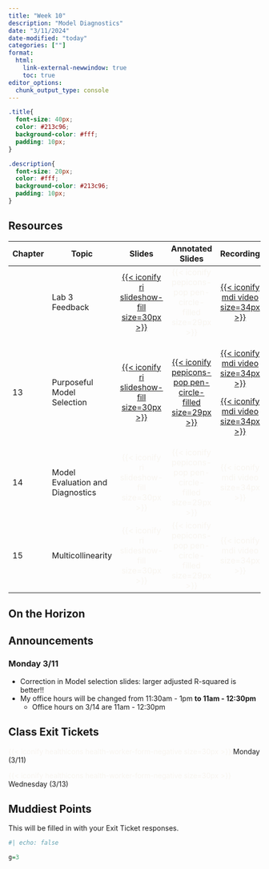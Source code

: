 ```yaml
---
title: "Week 10"
description: "Model Diagnostics"
date: "3/11/2024"
date-modified: "today"
categories: [""]
format: 
  html:
    link-external-newwindow: true
    toc: true
editor_options: 
  chunk_output_type: console
---
```


```css
.title{
  font-size: 40px;
  color: #213c96;
  background-color: #fff;
  padding: 10px;
}

.description{
  font-size: 20px;
  color: #fff;
  background-color: #213c96;
  padding: 10px;
}
```

## Resources

+---------+----------------------------------+--------------------------------------------------------------------------------------------------------------+--------------------------------------------------------------------------------------------------------------------------------------+------------------------------------------------------------------------------------------------------------------------------------------------------------------------------------------------------------------------------------------------------------------------------------------------------------------------------------------------------------------------------------------------+
| Chapter | Topic                            | Slides                                                                                                       | Annotated Slides                                                                                                                     | Recording                                                                                                                                                                                                                                                                                                                                                                                      |
+=========+==================================+:============================================================================================================:+:====================================================================================================================================:+:==============================================================================================================================================================================================================================================================================================================================================================================================:+
|         | Lab 3 Feedback                   | [[{{< iconify ri slideshow-fill size=30px >}}](/slides/Lab_3_feedback.qmd)]{style="color:#49A3D1;"}          | [{{< iconify pepicons-pop pen-circle-filled size=29px >}}]{style="color:#f8f5f0;"}                                                   | [[{{< iconify mdi video size=34px >}}](https://ohsuitg-my.sharepoint.com/personal/wakim_ohsu_edu/_layouts/15/stream.aspx?id=%2Fpersonal%2Fwakim%5Fohsu%5Fedu%2FDocuments%2FTeaching%2FClasses%2FW2024%5FBSTA%5F512%5F612%2FStudent%5Ffiles%2FRecordings%2FLab%5F3%5Ffeedback%2Emp4&referrer=StreamWebApp%2EWeb&referrerScenario=AddressBarCopied%2Eview)]{style="color:#f8f5f0;"}              |
+---------+----------------------------------+--------------------------------------------------------------------------------------------------------------+--------------------------------------------------------------------------------------------------------------------------------------+------------------------------------------------------------------------------------------------------------------------------------------------------------------------------------------------------------------------------------------------------------------------------------------------------------------------------------------------------------------------------------------------+
| 13      | Purposeful Model Selection       | [[{{< iconify ri slideshow-fill size=30px >}}](/slides/13_Purposeful_Selection.qmd)]{style="color:#49A3D1;"} | [[{{< iconify pepicons-pop pen-circle-filled size=29px >}}](/slides_annotated/13_Purposeful_selection_.pdf)]{style="color:#f8f5f0;"} | [[{{< iconify mdi video size=34px >}}](https://ohsuitg-my.sharepoint.com/personal/wakim_ohsu_edu/_layouts/15/stream.aspx?id=%2Fpersonal%2Fwakim%5Fohsu%5Fedu%2FDocuments%2FTeaching%2FClasses%2FW2024%5FBSTA%5F512%5F612%2FStudent%5Ffiles%2FRecordings%2F13%5FPurposeful%5Fselection%2Emp4&referrer=StreamWebApp%2EWeb&referrerScenario=AddressBarCopied%2Eview)]{style="color:#f8f5f0;"}     |
|         |                                  |                                                                                                              |                                                                                                                                      |                                                                                                                                                                                                                                                                                                                                                                                                |
|         |                                  |                                                                                                              |                                                                                                                                      | [[{{< iconify mdi video size=34px >}}](https://ohsuitg-my.sharepoint.com/personal/wakim_ohsu_edu/_layouts/15/stream.aspx?id=%2Fpersonal%2Fwakim%5Fohsu%5Fedu%2FDocuments%2FTeaching%2FClasses%2FW2024%5FBSTA%5F512%5F612%2FStudent%5Ffiles%2FRecordings%2F13%5FPurposeful%5Fselection%5F2%2Emp4&referrer=StreamWebApp%2EWeb&referrerScenario=AddressBarCopied%2Eview)]{style="color:#f8f5f0;"} |
+---------+----------------------------------+--------------------------------------------------------------------------------------------------------------+--------------------------------------------------------------------------------------------------------------------------------------+------------------------------------------------------------------------------------------------------------------------------------------------------------------------------------------------------------------------------------------------------------------------------------------------------------------------------------------------------------------------------------------------+
| 14      | Model Evaluation and Diagnostics | [{{< iconify ri slideshow-fill size=30px >}}]{style="color:#f8f5f0;"}                                        | [{{< iconify pepicons-pop pen-circle-filled size=29px >}}]{style="color:#f8f5f0;"}                                                   | [{{< iconify mdi video size=34px >}}]{style="color:#f8f5f0;"}                                                                                                                                                                                                                                                                                                                                  |
+---------+----------------------------------+--------------------------------------------------------------------------------------------------------------+--------------------------------------------------------------------------------------------------------------------------------------+------------------------------------------------------------------------------------------------------------------------------------------------------------------------------------------------------------------------------------------------------------------------------------------------------------------------------------------------------------------------------------------------+
| 15      | Multicollinearity                | [{{< iconify ri slideshow-fill size=30px >}}]{style="color:#f8f5f0;"}                                        | [{{< iconify pepicons-pop pen-circle-filled size=29px >}}]{style="color:#f8f5f0;"}                                                   | [{{< iconify mdi video size=34px >}}]{style="color:#f8f5f0;"}                                                                                                                                                                                                                                                                                                                                  |
+---------+----------------------------------+--------------------------------------------------------------------------------------------------------------+--------------------------------------------------------------------------------------------------------------------------------------+------------------------------------------------------------------------------------------------------------------------------------------------------------------------------------------------------------------------------------------------------------------------------------------------------------------------------------------------------------------------------------------------+

## On the Horizon

## Announcements

### Monday 3/11

-   Correction in Model selection slides: larger adjusted R-squared is better!!
-   My office hours will be changed from 11:30am - 1pm **to 11am - 12:30pm**
    -   Office hours on 3/14 are 11am - 12:30pm

## Class Exit Tickets

[{{< iconify healthicons health-worker-form-negative size=30px >}}]{style="color:#f8f5f0;"} Monday (3/11)

[{{< iconify healthicons health-worker-form-negative size=30px >}}]{style="color:#f8f5f0;"} Wednesday (3/13)

## Muddiest Points

This will be filled in with your Exit Ticket responses.

```r
#| echo: false

g=3
```
